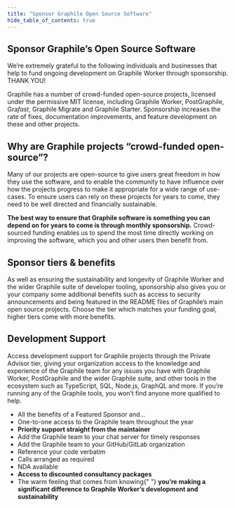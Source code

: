 ```yaml
---
title: "Sponsor Graphile Open Source Software"
hide_table_of_contents: true
---
```



## Sponsor Graphile’s Open Source Software

We’re extremely grateful to the following individuals and businesses that help
to fund ongoing development on Graphile Worker through sponsorship. THANK YOU!

<!-- SPONSORS_BEGIN -->

<Sponsors level="featured">
  <Sponsor
    name="The Guild"
    avatar="/images/sponsors/theguild.png"
    href="https://www.the-guild.dev/"
    business
  />
  <Sponsor
    name="Steelhead"
    avatar="/images/sponsors/steelhead.svg"
    href="https://gosteelhead.com/"
    business
  />
</Sponsors>
<Sponsors level="leaders">
  <Sponsor name="Robert Claypool" />
  <Sponsor name="nigelrmtaylor" />
  <Sponsor
    name="Principia Mentis"
    avatar="/images/sponsors/principiamentis.png"
    business
  />
  <Sponsor
    name="Trigger.dev"
    avatar="/images/sponsors/triggerdev.png"
    business
  />
  <Sponsor name="Axinom" avatar="/images/sponsors/axinom.png" business />
  <Sponsor name="Taiste" avatar="/images/sponsors/taiste-sq.svg" business />
  <Sponsor
    name="BairesDev"
    avatar="/images/sponsors/BairesDev.png"
    href="https://www.bairesdev.com/sponsoring-open-source-projects/"
    business
  />
  <Sponsor
    name="Two Bit Solutions"
    avatar="/images/sponsors/two-bits.svg"
    business
  />
  <Sponsor name="Apollo" avatar="/images/sponsors/apollo.png" business />
  <Sponsor name="Dimply" avatar="/images/sponsors/dimply.svg" business />
  <Sponsor name="Ndustrial" avatar="/images/sponsors/ndustrial.png" business />
  <Sponsor name="Cintra" avatar="/images/sponsors/cintra.svg" business />
  <Sponsor name="Beacon" avatar="/images/sponsors/beaconbio.jpg" business />
  <Sponsor
    name="deliver.media"
    avatar="/images/sponsors/deliverdotmedia.jpg"
    business
  />
  <Sponsor name="Ravio" avatar="/images/sponsors/Ravio.svg" business />
  <Sponsor name="prodready" />
  <Sponsor name="Locomote" avatar="/images/sponsors/locomote.svg" />
</Sponsors>
<Sponsors level="backers">
  <Sponsor name="plus 67 more backers..." plain />
  <Sponsor name="plus 84 more backers..." plain />
</Sponsors>

<!-- SPONSORS_END -->

Graphile has a number of crowd-funded open-source projects, licensed under the
permissive MIT license, including Graphile Worker, PostGraphile,
Gra<em>fast</em>, Graphile Migrate and Graphile Starter. Sponsorship increases
the rate of fixes, documentation improvements, and feature development on these
and other projects.

<SponsorButtons></SponsorButtons>

## Why are Graphile projects &ldquo;crowd-funded open-source&rdquo;?

Many of our projects are open-source to give users great freedom in how they use
the software, and to enable the community to have influence over how the
projects progress to make it appropriate for a wide range of use-cases. To
ensure users can rely on these projects for years to come, they need to be well
directed and financially sustainable.

**The best way to ensure that Graphile software is something you can depend on
for years to come is through monthly sponsorship.** Crowd-sourced funding
enables us to spend the most time directly working on improving the software,
which you and other users then benefit from.

## Sponsor tiers &amp; benefits

As well as ensuring the sustainability and longevity of Graphile Worker and the
wider Graphile suite of developer tooling, sponsorship also gives you or your
company some additional benefits such as access to security announcements and
being featured in the README files of Graphile’s main open source projects.
Choose the tier which matches your funding goal, higher tiers come with more
benefits.

<TierList />

## Development Support

Access development support for Graphile projects through the Private Advisor
tier, giving your organization access to the knowledge and experience of the
Graphile team for any issues you have with Graphile Worker, PostGraphile and the
wider Graphile suite, and other tools in the ecosystem such as TypeScript, SQL,
Node.js, GraphQL and more. If you’re running any of the Graphile tools, you
won’t find anyone more qualified to help.

<ul>
  <li>All the benefits of a Featured Sponsor and...</li>
  <li>One-to-one access to the Graphile team throughout the year </li>
  <li>
    <strong>Priority support straight from the maintainer</strong>
  </li>
  <li>Add the Graphile team to your chat server for timely responses</li>
  <li>Add the Graphile team to your GitHub/GitLab organization</li>
  <li>Reference your code verbatim</li>
  <li>Calls arranged as required</li>
  <li>NDA available</li>
  <li>
    <strong>Access to discounted consultancy packages</strong>
  </li>
  <li>
    The warm feeling that comes from knowing{" "}
    <strong>
      you’re making a significant difference to Graphile Worker’s development
      and sustainability
    </strong>
  </li>
</ul>

<TierPlusList />
